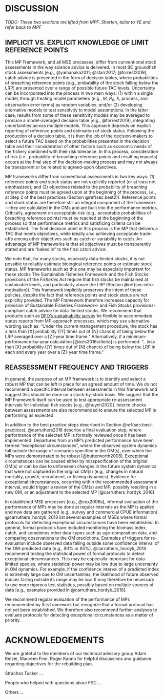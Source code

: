 # DISCUSSION {#sec:discussion}

*TODO: These two sections are lifted from MPF. Shorten, tailor to YE and refer back to MPF*

## IMPLICIT VS. EXPLICIT KNOWLEDGE OF LIMIT REFERENCE POINTS {#sec:discussion-implicit}

This MP Framework, and all MSE processes, differ from conventional stock assessments in the way science advice is delivered.
In most BC groundfish stock assessments [e.g., @yamanaka2011; @starr2017; @forrest2019], catch advice is presented in the form of decision tables, where probabilities of breaching reference points (e.g., probability of the stock falling below the LRP) are presented over a range of possible future TAC levels.
Uncertainty can be incorporated into the process in two main ways: (1) within a single model, through treating model parameters (e.g., $M$, $R_0$, $h$, process, and observation error terms) as random variables; and/or (2) developing alternative models to test sensitivity to model assumptions.
In the latter case, results from some of these sensitivity models may be averaged to produce a model-averaged decision table [e.g., @forrest2019], integrating uncertainties across multiple models.
This approach depends on explicit reporting of reference points and estimation of stock status.
Following the production of a decision table, it is then the job of the decision-makers to select a future TAC based on the probabilities presented in the decision table and their consideration of other factors such as economic needs of the fishery combined with their risk tolerance.
In this process, consideration of risk (i.e., probability of breaching reference points and resulting impacts) occurs at the final step of the decision-making process and may not always be transparent or be related to agreed-upon objectives.

MP frameworks differ from conventional assessments in two key ways: (1) reference points and stock status are not explicitly reported (or at least not emphasized); and (2) objectives related to the probability of breaching reference points must be agreed upon at the beginning of the process, i.e., at Step 2 of the best practices (Section \@ref(sec:best2)).
Reference points and stock status are therefore still an integral component of the framework---they are calculated in the OMs and are built into the performance metrics.
Critically, agreement on acceptable risk (e.g., acceptable probabilities of breaching reference points) must be reached at the beginning of the process so that performance metrics and satisficing criteria can be established.
The final decision point in this process is the MP that delivers a TAC that meets objectives, while ideally also achieving acceptable trade-offs among other objectives such as catch or variability in catch.
An advantage of MP frameworks is that all objectives must be transparently stated and are "baked in" to the final catch advice.

We note that, for many stocks, especially data-limited stocks, it is not possible to reliably estimate biological reference points or estimate stock status.
MP frameworks such as this one may be especially important for these stocks
The Sustainable Fisheries Framework and the Fish Stocks provisions of the *Fisheries Act* require that fish stocks be maintained at sustainable levels, and particularly above the LRP (Section \@ref(sec:intro-motivation)).
This framework implicitly preserves the intent of these policies, despite the fact that reference points and stock status are not explicitly provided.
The MP Framework therefore increases capacity for provision of Sustainable Fisheries Framework- and Fish Stocks provisions-compliant catch advice for data-limited stocks.
We recommend that products such as [DFO's sustainability survey](https://www.dfo-mpo.gc.ca/reports-rapports/regs/sff-cpd/survey-sondage/index-en.html) be flexible to accommodate status reports from MP-approach processes, which may use alternative wording such as: "Under the current management procedure, the stock has a less than [X] probability ([Y] times out of [N] chance) of being below the LRP averaged over a [Z]-year time frame."
Alternatively, if a minimum-performance-by-year calculation [@ices2016criteria] is performed: "...less than [X] probability ([Y] times out of [N] chance) of being below the LRP in each and every year over a [Z]-year time frame."

## REASSESSMENT FREQUENCY AND TRIGGERS {#sec:discussion-triggers}

In general, the purpose of an MP framework is to identify and select a robust MP that can be left in place for an agreed amount of time.
We do not recommend a specific interval between assessments in this framework and suggest this should be done on a stock-by-stock basis.
We suggest that the MP Framework itself can be used to test appropriate re-assessment intervals for individual fish stocks [e.g., @huynh2020].
Interim checks between assessments are also recommended to ensure the selected MP is performing as expected.

In addition to the best practice steps described in Section \@ref(sec:best-practices), @carruthers2018 describe a final evaluation step, where performance of the selected MP is formally reviewed once it has been implemented.
Departures from an MP's predicted performance have been termed "exceptional circumstances", where the observed system dynamics fall outside the range of scenarios specified in the OM(s), over which the MPs were demonstrated to be robust [@butterworth2008].
Exceptional circumstances can be caused either by misspecification of the original OM(s) or can be due to unforeseen changes in the future system dynamics that were not captured in the original OM(s) (e.g., changes in natural mortality, growth, recruitment, or fishing dynamics).
Evidence for exceptional circumstances, occurring within the recommended assessment interval, would trigger a review of the OM(s) and MP, possibly resulting in a new OM, or an adjustment to the selected MP [@carruthers_hordyk_2018].

In established MSE processes [e.g., @cox2008a], informal evaluation of the performance of MPs may be done at regular intervals as the MP is applied and new data are gathered (e.g., survey and commercial CPUE information).
@carruthers_hordyk_2018 list several examples of MSEs where formal protocols for detecting exceptional circumstances have been established.
In general, formal protocols have included monitoring the biomass index, catch, and sometimes other data-types such as age-composition data, and comparing observations to the OM predictions.
Examples of triggers for re-evaluation include observed data falling outside some confidence interval of the OM-predicted data (e.g., 90% or 95%).
@carruthers_hordyk_2018 recommend testing the statistical power of formal protocols to detect exceptional circumstances.
This may be especially important for data-limited species, where statistical power may be low due to large uncertainty in OM dynamics.
For example, if the confidence interval of a predicted index is extremely large due to OM uncertainties, the likelihood of future observed indices falling outside its range may be low.
It may therefore be necessary to use more rigorous test statistics, possibly based on multiple sources of data [e.g., examples provided in @carruthers_hordyk_2018].

We recommend regular evaluation of the performance of MPs recommended by this framework but recognize that a formal protocol has not yet been established.
We therefore also recommend further analyses to evaluate protocols for detecting exceptional circumstances as a matter of priority.

\clearpage

# ACKNOWLEDGEMENTS

We are grateful to the members of our technical advisory group Adam Keizer, Maureen Finn, Roger Kanno for helpful discussions and guidance regarding objectives for the rebuilding plan.

Strachan Tucker ...

People who helped with questions about FSC ...

Others ...

